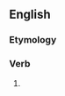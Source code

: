 ==English==

===Etymology===
{{suffix|en|hunt|eth|nocat=1}}

===Verb===
{{head|en|verb form}}

# {{en-archaic third-person singular of|hunt}}